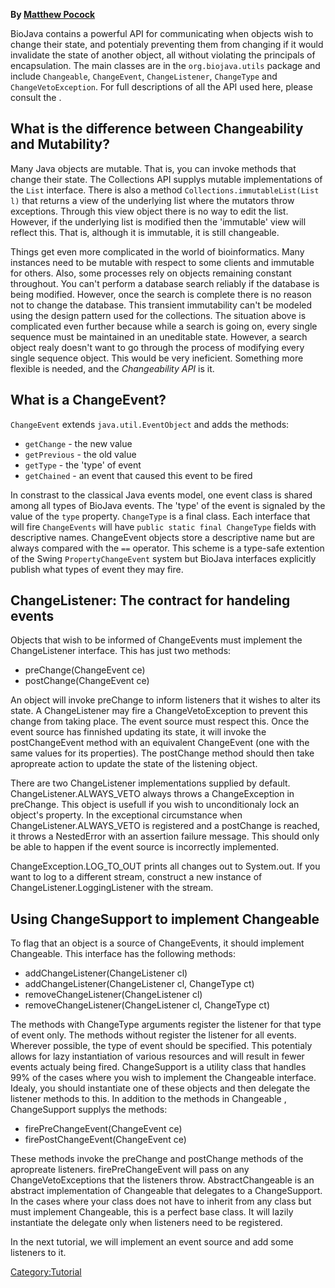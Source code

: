 '''By [mailto:mrp@sanger.ac.uk Matthew Pocock]'''

BioJava contains a powerful API for communicating when objects wish to change their state, and potentialy preventing them from changing if it would invalidate the state of another object, all without violating the principals of encapsulation. The main classes are in the <code>org.biojava.utils</code> package and include <code>Changeable</code>, <code>ChangeEvent</code>, <code>ChangeListener</code>, <code>ChangeType</code> and <code>ChangeVetoException</code>. For full descriptions of all the API used here, please consult the {{JavaDoc:Documentation}}. 


== What is the difference between Changeability and Mutability? ==

Many Java objects are mutable. That is, you can invoke methods that change their state. The Collections API supplys mutable implementations of the <code>List</code> interface. There is also a method <code>Collections.immutableList(List l)</code> that returns a view of the underlying list where the mutators throw exceptions. Through this view object there is no way to edit the list. However, if the underlying list is modified then the 'immutable' view will reflect this. That is, although it is immutable, it is still changeable. 

Things get even more complicated in the world of bioinformatics. Many instances need to be mutable with respect to some clients and immutable for others. Also, some processes rely on objects remaining constant throughout. You can't perform a database search reliably if the database is being modified. However, once the search is complete there is no reason not to change the database. This transient immutability can't be modeled using the design pattern used for the collections. The situation above is complicated even further because while a search is going on, every single sequence must be maintained in an uneditable state. However, a search object realy doesn't want to go through the process of modifying every single sequence object. This would be very ineficient. Something more flexible is needed, and the ''Changeability API'' is it.

== What is a ChangeEvent? ==

<code>ChangeEvent</code> extends <code>java.util.EventObject</code> and adds the methods: 

* <code>getChange</code> - the new value 
* <code>getPrevious</code> - the old value 
* <code>getType</code> - the 'type' of event 
* <code>getChained</code> - an event that caused this event to be fired 

In constrast to the classical Java events model, one event class is shared among all types of BioJava events. The 'type' of the event is signaled by the value of the <code>type</code> property. <code>ChangeType</code> is a final class. Each interface that will fire <code>ChangeEvents</code> will have <code>public static final ChangeType</code> fields with descriptive names. ChangeEvent objects store a descriptive name but are always compared with the <code>==</code> operator. This scheme is a type-safe extention of the Swing <code>PropertyChangeEvent</code> system but BioJava interfaces explicitly publish what types of event they may fire.

== ChangeListener: The contract for handeling events ==

Objects that wish to be informed of ChangeEvents must implement the ChangeListener interface. This has just two methods: 

* preChange(ChangeEvent ce) 
* postChange(ChangeEvent ce) 

An object will invoke preChange to inform listeners that it wishes to alter its state. A ChangeListener may fire a ChangeVetoException to prevent this change from taking place. The event source must respect this. Once the event source has finnished updating its state, it will invoke the postChangeEvent method with an equivalent ChangeEvent (one with the same values for its properties). The postChange method should then take apropreate action to update the state of the listening object. 

There are two ChangeListener implementations supplied by default. ChangeListener.ALWAYS_VETO always throws a ChangeException in preChange. This object is usefull if you wish to unconditionaly lock an object's property. In the exceptional circumstance when ChangeListener.ALWAYS_VETO is registered and a postChange is reached, it throws a NestedError with an assertion failure message. This should only be able to happen if the event source is incorrectly implemented. 

ChangeException.LOG_TO_OUT prints all changes out to System.out. If you want to log to a different stream, construct a new instance of ChangeListener.LoggingListener with the stream.  

== Using ChangeSupport to implement Changeable ==

To flag that an object is a source of ChangeEvents, it should implement Changeable. This interface has the following methods: 

* addChangeListener(ChangeListener cl) 
* addChangeListener(ChangeListener cl, ChangeType ct) 
* removeChangeListener(ChangeListener cl) 
* removeChangeListener(ChangeListener cl, ChangeType ct) 

The methods with ChangeType arguments register the listener for that type of event only. The methods without register the listener for all events. Wherever possible, the type of event should be specified. This potentialy allows for lazy instantiation of various resources and will result in fewer events actualy being fired. 
ChangeSupport is a utility class that handles 99% of the cases where you wish to implement the Changeable interface. Idealy, you should instantiate one of these objects and then delegate the listener methods to this. In addition to the methods in Changeable , ChangeSupport supplys the methods: 

* firePreChangeEvent(ChangeEvent ce) 
* firePostChangeEvent(ChangeEvent ce) 

These methods invoke the preChange and postChange methods of the apropreate listeners. firePreChangeEvent will pass on any ChangeVetoExceptions that the listeners throw. 
AbstractChangeable is an abstract implementation of Changeable that delegates to a ChangeSupport. In the cases where your class does not have to inherit from any class but must implement Changeable, this is a perfect base class. It will lazily instantiate the delegate only when listeners need to be registered. 

In the next tutorial, we will implement an event source and add some listeners to it. 

{{Tutorial:Footer}}
[[Category:Tutorial]]